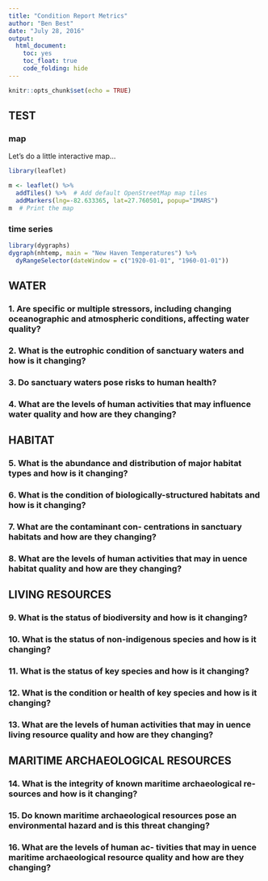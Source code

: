 ```yaml
---
title: "Condition Report Metrics"
author: "Ben Best"
date: "July 28, 2016"
output: 
  html_document: 
    toc: yes
    toc_float: true
    code_folding: hide
---
```


```r
knitr::opts_chunk$set(echo = TRUE)
```

<!-- source: http://sanctuaries.noaa.gov/science/condition/monterey-bay-2015/mbnms-cr-2015-highres.pdf -->

## TEST

### map

Let's do a little interactive map...

```r
library(leaflet)

m <- leaflet() %>%
  addTiles() %>%  # Add default OpenStreetMap map tiles
  addMarkers(lng=-82.633365, lat=27.760501, popup="IMARS")
m  # Print the map
```

### time series

```r
library(dygraphs)
dygraph(nhtemp, main = "New Haven Temperatures") %>% 
  dyRangeSelector(dateWindow = c("1920-01-01", "1960-01-01"))
```


## WATER

### 1. Are specific or multiple stressors, including changing oceanographic and atmospheric conditions, affecting water quality?

### 2. What is the eutrophic condition of sanctuary waters and how is it changing?

### 3. Do sanctuary waters pose risks to human health?

### 4. What are the levels of human activities that may influence water quality and how are they changing?

## HABITAT

### 5. What is the abundance and distribution of major habitat types and how is it changing?

### 6. What is the condition of biologically-structured habitats and how is it changing?

### 7. What are the contaminant con- centrations in sanctuary habitats and how are they changing?

### 8. What are the levels of human activities that may in uence habitat quality and how are they changing?

## LIVING RESOURCES

### 9. What is the status of biodiversity and how is it changing?

### 10. What is the status of non-indigenous species and how is it changing?

### 11. What is the status of key species and how is it changing?

### 12. What is the condition or health of key species and how is it changing?

### 13. What are the levels of human activities that may in uence living resource quality and how are they changing?

## MARITIME ARCHAEOLOGICAL RESOURCES

### 14. What is the integrity of known maritime archaeological re- sources and how is it changing?

### 15. Do known maritime archaeological resources pose an environmental hazard and is this threat changing?

### 16. What are the levels of human ac- tivities that may in uence maritime archaeological resource quality and how are they changing?

